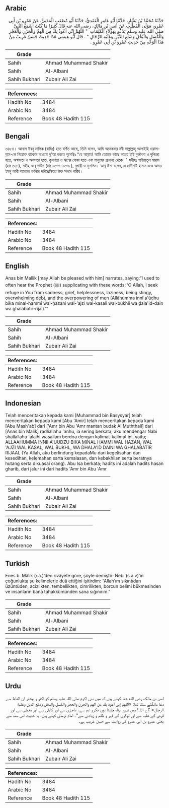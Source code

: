 ## Arabic


<div dir="rtl" lang="ar" style={{fontSize:'larger',backgroundColor:'#f8f9fa',padding:20}}>
حَدَّثَنَا مُحَمَّدُ بْنُ بَشَّارٍ، حَدَّثَنَا أَبُو عَامِرٍ الْعَقَدِيُّ، حَدَّثَنَا أَبُو مُصْعَبٍ الْمَدَنِيُّ، عَنْ عَمْرِو بْنِ أَبِي عَمْرٍو، مَوْلَى الْمُطَّلِبِ عَنْ أَنَسِ بْنِ مَالِكٍ، رضى الله عنه قَالَ كَثِيرًا مَا كُنْتُ أَسْمَعُ النَّبِيَّ صلى الله عليه وسلم يَدْعُو بِهَؤُلاَءِ الْكَلِمَاتِ ‏ "‏ اللَّهُمَّ إِنِّي أَعُوذُ بِكَ مِنَ الْهَمِّ وَالْحَزَنِ وَالْعَجْزِ وَالْكَسَلِ وَالْبُخْلِ وَضَلَعِ الدَّيْنِ وَغَلَبَةِ الرِّجَالِ ‏"‏ ‏.‏ قَالَ أَبُو عِيسَى هَذَا حَدِيثٌ حَسَنٌ غَرِيبٌ مِنْ هَذَا الْوَجْهِ مِنْ حَدِيثِ عَمْرِو بْنِ أَبِي عَمْرٍو ‏.‏
</div>
<div style={{backgroundColor:'#f8f9fa',padding:20, marginBottom: 10}}><table> <thead> <tr> <th>Grade</th> <th></th> </tr> </thead> <tbody> <tr><td>Sahih</td><td>Ahmad Muhammad Shakir</td></tr><tr><td>Sahih</td><td>Al-Albani</td></tr><tr><td>Sahih Bukhari</td><td>Zubair Ali Zai</td></tr></tbody></table><table> <thead> <tr> <th>References:</th> <th></th> </tr> </thead> <tbody><tr><td>Hadith No</td><td>3484</td></tr><tr><td>Arabic No</td><td>3484</td></tr><tr><td>Reference</td><td>Book 48 Hadith 115</td></tr></tbody></table></div>

## Bengali


<div dir="ltr" lang="bn" style={{fontSize:'larger',backgroundColor:'#f8f9fa',padding:20}}>
৩৪৮৪। আনাস ইবনু মালিক (রাযিঃ) হতে বর্ণিত আছে, তিনি বলেন, আমি অনেকবার নবী সাল্লাল্লাহু আলাইহি ওয়াসাল্লাম-কে নিম্নোক্ত বাক্যের মাধ্যমে দু'আ করতে শুনেছিঃ “হে আল্লাহ! আমি তোমার কাছে আশ্রয় চাই দুর্ভাবনা ও দুশ্চিন্তা হতে, অক্ষমতা ও অলসতা হতে, কৃপণতা ও ঋণের বোঝা হতে এবং মানুষের প্রাধান্য থেকে।" সহীহঃ গাইয়াতুল মারাম (হাঃ ৩৪৭), সহীহ আবূ দাউদ (হাঃ ১৩৭৭-১৩৭৮), বুখারী ও মুসলিম। আবূ ঈসা বলেন, এ হাদীসটি হাসান এবং আমর ইবনু আবী আমরের বর্ণনার পরিপ্রেক্ষিতে উক্ত সনদে গারীব।
</div>
<div style={{backgroundColor:'#f8f9fa',padding:20, marginBottom: 10}}><table> <thead> <tr> <th>Grade</th> <th></th> </tr> </thead> <tbody> <tr><td>Sahih</td><td>Ahmad Muhammad Shakir</td></tr><tr><td>Sahih</td><td>Al-Albani</td></tr><tr><td>Sahih Bukhari</td><td>Zubair Ali Zai</td></tr></tbody></table><table> <thead> <tr> <th>References:</th> <th></th> </tr> </thead> <tbody><tr><td>Hadith No</td><td>3484</td></tr><tr><td>Arabic No</td><td>3484</td></tr><tr><td>Reference</td><td>Book 48 Hadith 115</td></tr></tbody></table></div>

## English


<div dir="ltr" lang="en" style={{fontSize:'larger',backgroundColor:'#f8f9fa',padding:20}}>
Anas bin Mallik [may Allah be pleased with him] narrates, saying:“I used to often hear the Prophet (ﷺ) supplicating with these words: ‘O Allah, I seek refuge in You from sadness, grief, helplessness, laziness, being stingy, overwhelming debt, and the overpowering of men (Allāhumma innī a'ūdhu bika minal-hammi wal-ḥazani wal-'ajzi wal-kasali wal-bukhli wa ḍala'id-dain wa ghalabatir-rijāl).’”
</div>
<div style={{backgroundColor:'#f8f9fa',padding:20, marginBottom: 10}}><table> <thead> <tr> <th>Grade</th> <th></th> </tr> </thead> <tbody> <tr><td>Sahih</td><td>Ahmad Muhammad Shakir</td></tr><tr><td>Sahih</td><td>Al-Albani</td></tr><tr><td>Sahih Bukhari</td><td>Zubair Ali Zai</td></tr></tbody></table><table> <thead> <tr> <th>References:</th> <th></th> </tr> </thead> <tbody><tr><td>Hadith No</td><td>3484</td></tr><tr><td>Arabic No</td><td>3484</td></tr><tr><td>Reference</td><td>Book 48 Hadith 115</td></tr></tbody></table></div>

## Indonesian


<div dir="ltr" lang="id" style={{fontSize:'larger',backgroundColor:'#f8f9fa',padding:20}}>
Telah menceritakan kepada kami [Muhammad bin Basysyar] telah menceritakan kepada kami [Abu 'Amir] telah menceritakan kepada kami [Abu Mash'ab] dari ['Amr bin Abu 'Amr mantan budak Al Muththali] dari [Anas bin Malik] radliallahu 'anhu, ia sering berkata; aku mendengar Nabi shallallahu 'alaihi wasallam berdoa dengan kalimat-kalimat ini, yaitu; ALLAAHUMMA INNII A'UUDZU BIKA MINAL HAMMI WAL HAZAN, WAL 'AJZI WAL KASAL, WAL BUKHL, WA DHALA'ID DAINI WA GHALABATIR RIJAAL (Ya Allah, aku berlindung kepadaMu dari kegelisahan dan kesedihan, kelemahan sarta kemalasan, dan kebakhilan serta beratnya hutang serta dikuasai orang). Abu Isa berkata; hadits ini adalah hadits hasan gharib, dari jalur ini dari hadits 'Amr bin Abu 'Amr
</div>
<div style={{backgroundColor:'#f8f9fa',padding:20, marginBottom: 10}}><table> <thead> <tr> <th>Grade</th> <th></th> </tr> </thead> <tbody> <tr><td>Sahih</td><td>Ahmad Muhammad Shakir</td></tr><tr><td>Sahih</td><td>Al-Albani</td></tr><tr><td>Sahih Bukhari</td><td>Zubair Ali Zai</td></tr></tbody></table><table> <thead> <tr> <th>References:</th> <th></th> </tr> </thead> <tbody><tr><td>Hadith No</td><td>3484</td></tr><tr><td>Arabic No</td><td>3484</td></tr><tr><td>Reference</td><td>Book 48 Hadith 115</td></tr></tbody></table></div>

## Turkish


<div dir="ltr" lang="tr" style={{fontSize:'larger',backgroundColor:'#f8f9fa',padding:20}}>
Enes b. Mâlik (r.a.)’den rivâyete göre, şöyle demiştir: Nebi (s.a.v)’in çoğunlukta şu kelimelerle duâ ettiğini işitirdim: “Allah’ım sıkıntıdan üzüntüden, acizlikten, tembellikten, cimrilikten, borcun belimi bükmesinden ve insanların bana tahakkümünden sana sığınırım.”
</div>
<div style={{backgroundColor:'#f8f9fa',padding:20, marginBottom: 10}}><table> <thead> <tr> <th>Grade</th> <th></th> </tr> </thead> <tbody> <tr><td>Sahih</td><td>Ahmad Muhammad Shakir</td></tr><tr><td>Sahih</td><td>Al-Albani</td></tr><tr><td>Sahih Bukhari</td><td>Zubair Ali Zai</td></tr></tbody></table><table> <thead> <tr> <th>References:</th> <th></th> </tr> </thead> <tbody><tr><td>Hadith No</td><td>3484</td></tr><tr><td>Arabic No</td><td>3484</td></tr><tr><td>Reference</td><td>Book 48 Hadith 115</td></tr></tbody></table></div>

## Urdu


<div dir="rtl" lang="ur" style={{fontSize:'larger',backgroundColor:'#f8f9fa',padding:20}}>
انس بن مالک رضی الله عنہ کہتے ہیں کہ میں نبی اکرم صلی اللہ علیہ وسلم کو اکثر و بیشتر ان الفاظ سے دعا مانگتے سنتا تھا: «اللهم إني أعوذ بك من الهم والحزن والعجز والكسل والبخل وضلع الدين وغلبة الرجال» ”اے اللہ! میں تیری پناہ چاہتا ہوں فکرو غم سے، عاجزی سے اور کاہلی سے اور بخیلی سے اور قرض کے غلبہ سے اور لوگوں کے قہر و ظلم و زیادتی سے“۔ امام ترمذی کہتے ہیں: یہ حدیث اس سند سے یعنی عمرو بن ابی عمرو کی روایت سے حسن غریب ہے۔
</div>
<div style={{backgroundColor:'#f8f9fa',padding:20, marginBottom: 10}}><table> <thead> <tr> <th>Grade</th> <th></th> </tr> </thead> <tbody> <tr><td>Sahih</td><td>Ahmad Muhammad Shakir</td></tr><tr><td>Sahih</td><td>Al-Albani</td></tr><tr><td>Sahih Bukhari</td><td>Zubair Ali Zai</td></tr></tbody></table><table> <thead> <tr> <th>References:</th> <th></th> </tr> </thead> <tbody><tr><td>Hadith No</td><td>3484</td></tr><tr><td>Arabic No</td><td>3484</td></tr><tr><td>Reference</td><td>Book 48 Hadith 115</td></tr></tbody></table></div>